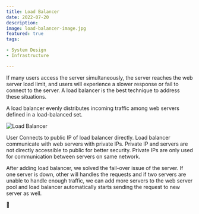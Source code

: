 ```yaml
---
title: Load Balancer
date: 2022-07-20
description:
image: load-balancer-image.jpg
featured: true
tags:

- System Design
- Infrastructure

---
```


If many users access the server simultaneously, the server reaches the web server load limit, and users will experience
a slower response or fail to connect to the server. A load balancer is the best technique to address these situations.

A load balancer evenly distributes incoming traffic among web servers defined in a load-balanced set.

![Load Balancer](./load-balancer.png)

User Connects to public IP of load balancer directly. Load balancer communicate with web servers with private IPs.
Private IP and servers are not directly accessible to public for better security. Private IPs are only used for
communication between servers on same network.

After adding load balancer, we solved the fail-over issue of the server. If one server is down, other will handles the
requests and if two servers are unable to handle enough traffic, we can add more servers to the web server pool and load
balancer automatically starts sending the request to new server as well.

🥦